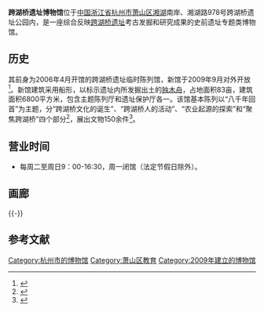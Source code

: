 {{Infobox Museum
|name          = 跨湖桥遗址博物馆
|image         = Kuahuqiao Site Museum 02 2014-07.JPG
|imagesize     = 260px
|caption       = 
|map_type      = 
|map_caption   = 
|latitude      = 
|longitude     = 
|established   = 2009年9月28日
|dissolved     = 
|location      = [[浙江省|浙江省]][[杭州市|杭州市]]
|type          = 专题博物馆
|visitors      = 
|director      = 
|curator       = 
|publictransit = 杭州公交707、716路
|website       = http://www.khqyz.com/
}}
'''跨湖桥遗址博物馆'''位于[[中国|中国]][[浙江省|浙江省]][[杭州市|杭州市]][[萧山区|萧山区]][[湘湖|湘湖]]南岸、湘湖路978号跨湖桥遗址公园内，是一座综合反映[[跨湖桥遗址|跨湖桥遗址]]考古发掘和研究成果的史前遗址专题类博物馆。

==历史==
其前身为2006年4月开馆的跨湖桥遗址临时陈列馆，新馆于2009年9月对外开放<ref>{{cite web|url=http://www.xswh.gov.cn/Html/5/38629.html|title=《跨湖桥遗址博物馆》|accessdate=2014-07-28|work=|publisher=萧山文化网|archive-date=2014-08-09|archive-url=https://web.archive.org/web/20140809153608/http://www.xswh.gov.cn/Html/5/38629.html|dead-url=yes}}</ref>。新馆建筑采用船形，以标示遗址内所发掘出土的[[独木舟|独木舟]]，占地面积83亩，建筑面积6800平方米，包含主题陈列厅和遗址保护厅各一。该馆基本陈列以“八千年回首”为主题，分“跨湖桥文化的诞生”、“跨湖桥人的活动”、“农业起源的探索”和“聚焦跨湖桥”四个部分<ref>{{cite web|url=http://www.xsnet.cn/xs/sh/2009/10/8/992484.shtml|title=《跨湖桥遗址博物馆人气超旺》|accessdate=2014-07-28|work=|publisher=萧山网|archive-url=https://web.archive.org/web/20140728193228/http://www.xsnet.cn/xs/sh/2009/10/8/992484.shtml|archive-date=2014-07-28|dead-url=yes}}</ref>，展出文物150余件<ref>{{cite web|url=http://www.zjww.gov.cn/magazine/2009-11-09/11089680.shtml|title=《回首八千年——跨湖桥遗址博物馆基本陈列简介》|accessdate=2014-07-28|work=吴健、李萍|publisher=浙江省文物局|archive-url=https://web.archive.org/web/20140728190652/http://www.zjww.gov.cn/magazine/2009-11-09/11089680.shtml|archive-date=2014-07-28|dead-url=yes}}</ref>。

==营业时间==
*每周二至周日9：00-16:30，周一闭馆（法定节假日除外）。

==画廊==
{{multiple image
| align  = left
| image1 = Kuahuqiao Site Museum 03 2014-07.JPG
| width1 = 240
| caption1 = 主入口
| image2 = Kuahuqiao Site Museum 05 2014-07.JPG
| width2 = 240
| caption2 = 遗址厅
| image3 = Kuahuqiao Site Museum 08 2014-07.JPG
| width3 = 240
| caption3 = 遗址厅内的考古遗址
}}
{{-}}
==参考文献==
{{reflist|2}}
{{DEFAULTSORT:K}}
{{Commons category|Kuahuqiao Site Museum}}

{{杭州旅游}}{{杭州博物馆列表}}
[[Category:杭州市的博物馆|Category:杭州市的博物馆]]
[[Category:萧山区教育|Category:萧山区教育]]
[[Category:2009年建立的博物馆|Category:2009年建立的博物馆]]